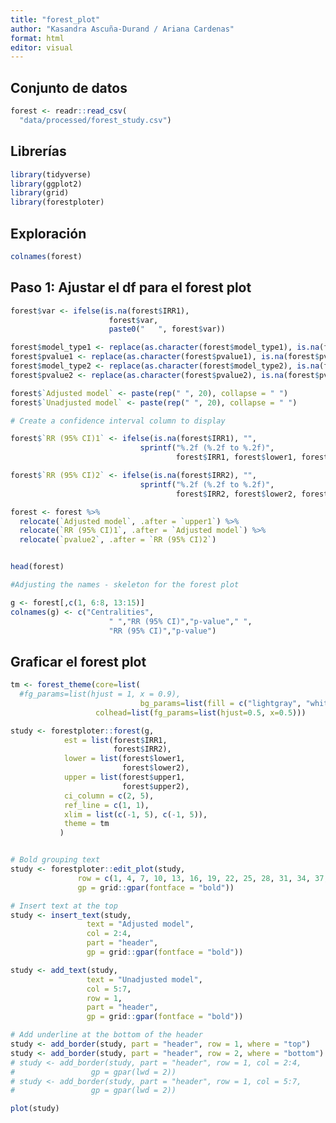 ```yaml
---
title: "forest_plot"
author: "Kasandra Ascuña-Durand / Ariana Cardenas"
format: html
editor: visual
---
```


## Conjunto de datos

```r
forest <- readr::read_csv(
  "data/processed/forest_study.csv")
```

## Librerías

```r
library(tidyverse)
library(ggplot2)
library(grid)
library(forestploter)

```

## Exploración

```r
colnames(forest)
```

## Paso 1: Ajustar el df para el forest plot

```r

forest$var <- ifelse(is.na(forest$IRR1), 
                      forest$var,
                      paste0("   ", forest$var))

forest$model_type1 <- replace(as.character(forest$model_type1), is.na(forest$model_type1), "")
forest$pvalue1 <- replace(as.character(forest$pvalue1), is.na(forest$pvalue1), "")
forest$model_type2 <- replace(as.character(forest$model_type2), is.na(forest$model_type2), "")
forest$pvalue2 <- replace(as.character(forest$pvalue2), is.na(forest$pvalue2), "")

forest$`Adjusted model` <- paste(rep(" ", 20), collapse = " ")
forest$`Unadjusted model` <- paste(rep(" ", 20), collapse = " ")

# Create a confidence interval column to display

forest$`RR (95% CI)1` <- ifelse(is.na(forest$IRR1), "",
                             sprintf("%.2f (%.2f to %.2f)",
                                     forest$IRR1, forest$lower1, forest$upper1)) 

forest$`RR (95% CI)2` <- ifelse(is.na(forest$IRR2), "",
                             sprintf("%.2f (%.2f to %.2f)",
                                     forest$IRR2, forest$lower2, forest$upper2)) 

forest <- forest %>%
  relocate(`Adjusted model`, .after = `upper1`) %>%
  relocate(`RR (95% CI)1`, .after = `Adjusted model`) %>%
  relocate(`pvalue2`, .after = `RR (95% CI)2`)


head(forest)

#Adjusting the names - skeleton for the forest plot

g <- forest[,c(1, 6:8, 13:15)]
colnames(g) <- c("Centralities",
                      " ","RR (95% CI)","p-value"," ",
                      "RR (95% CI)","p-value")

```

## Graficar el forest plot

```r

tm <- forest_theme(core=list(
  #fg_params=list(hjust = 1, x = 0.9),
                             bg_params=list(fill = c("lightgray", "white", "white"))),
                   colhead=list(fg_params=list(hjust=0.5, x=0.5)))

study <- forestploter::forest(g,
            est = list(forest$IRR1,
                       forest$IRR2),
            lower = list(forest$lower1,
                         forest$lower2), 
            upper = list(forest$upper1,
                         forest$upper2),
            ci_column = c(2, 5),
            ref_line = c(1, 1),
            xlim = list(c(-1, 5), c(-1, 5)),
            theme = tm
           )


# Bold grouping text
study <- forestploter::edit_plot(study,
               row = c(1, 4, 7, 10, 13, 16, 19, 22, 25, 28, 31, 34, 37, 40),
               gp = grid::gpar(fontface = "bold"))

# Insert text at the top
study <- insert_text(study,
                 text = "Adjusted model",
                 col = 2:4,
                 part = "header",
                 gp = grid::gpar(fontface = "bold"))

study <- add_text(study,
                 text = "Unadjusted model",
                 col = 5:7,
                 row = 1,
                 part = "header",
                 gp = grid::gpar(fontface = "bold"))

# Add underline at the bottom of the header
study <- add_border(study, part = "header", row = 1, where = "top")
study <- add_border(study, part = "header", row = 2, where = "bottom")
# study <- add_border(study, part = "header", row = 1, col = 2:4, 
#                 gp = gpar(lwd = 2))
# study <- add_border(study, part = "header", row = 1, col = 5:7, 
#                 gp = gpar(lwd = 2))

plot(study)


```

```r

```
